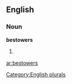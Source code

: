 ==English==

===Noun===
'''bestowers'''

# {{plural of|[[bestower]]}}

[[Category:English plurals]]

[[ar:bestowers]]